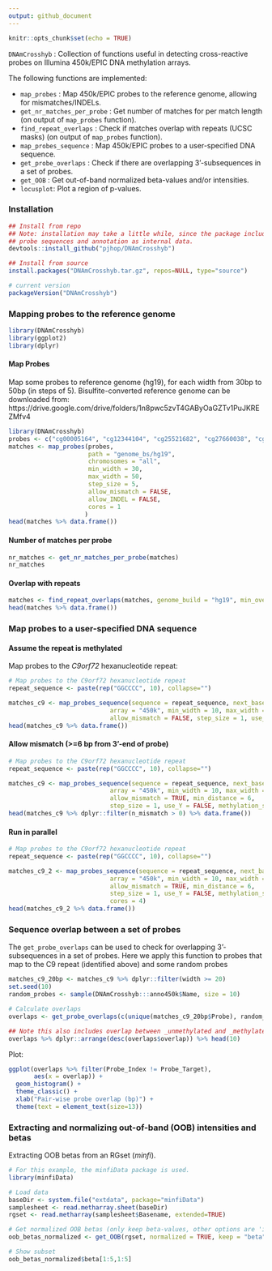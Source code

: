 ```yaml
---
output: github_document
---
```


```r
knitr::opts_chunk$set(echo = TRUE)
```

`DNAmCrosshyb` : Collection of functions useful in detecting cross-reactive probes on Illumina 450k/EPIC DNA methylation arrays.


The following functions are implemented:

- `map_probes` : Map 450k/EPIC probes to the reference genome, allowing for mismatches/INDELs.
- `get_nr_matches_per_probe` : Get number of matches for per match length (on output of `map_probes` function).
- `find_repeat_overlaps` : Check if matches overlap with repeats (UCSC masks) (on output of `map_probes` function).
- `map_probes_sequence` : Map 450k/EPIC probes to a user-specified DNA sequence.  
- `get_probe_overlaps` : Check if there are overlapping 3'-subsequences in a set of probes.  
- `get_OOB` : Get out-of-band normalized beta-values and/or intensities.  
- `locusplot`: Plot a region of p-values.  

### Installation

```r
## Install from repo 
## Note: installation may take a little while, since the package includes
## probe sequences and annotation as internal data.
devtools::install_github("pjhop/DNAmCrosshyb")

## Install from source
install.packages("DNAmCrosshyb.tar.gz", repos=NULL, type="source")

# current version
packageVersion("DNAmCrosshyb")
```

### Mapping probes to the reference genome

```r
library(DNAmCrosshyb)
library(ggplot2)
library(dplyr)
```

#### Map Probes 

Map some probes to reference genome (hg19), for each width from 30bp to 50bp (in steps of 5). 
Bisulfite-converted reference genome can be downloaded from: https://drive.google.com/drive/folders/1n8pwc5zvT4GAByOaGZTv1PuJKREZMfv4

```r
library(DNAmCrosshyb)
probes <- c("cg00005164", "cg12344104", "cg25521682", "cg27660038", "cg20554142", "cg03890998", "cg00947801")
matches <- map_probes(probes,
                      path = "genome_bs/hg19",
                      chromosomes = "all",
                      min_width = 30,
                      max_width = 50,
                      step_size = 5,
                      allow_mismatch = FALSE,
                      allow_INDEL = FALSE,
                      cores = 1
                     )
head(matches %>% data.frame())
```

#### Number of matches per probe 

```r
nr_matches <- get_nr_matches_per_probe(matches)
nr_matches
```

#### Overlap with repeats

```r
matches <- find_repeat_overlaps(matches, genome_build = "hg19", min_overlap = "any")
head(matches %>% data.frame())
```

### Map probes to a user-specified DNA sequence

#### Assume the repeat is methylated

Map probes to the *C9orf72* hexanucleotide repeat:

```r
# Map probes to the C9orf72 hexanucleotide repeat
repeat_sequence <- paste(rep("GGCCCC", 10), collapse="")

matches_c9 <- map_probes_sequence(sequence = repeat_sequence, next_base = "G", prev_base = "C",
                            array = "450k", min_width = 10, max_width = 25, allow_indel = FALSE, 
                            allow_mismatch = FALSE, step_size = 1, use_Y = FALSE, methylation_status = "methylated")
head(matches_c9 %>% data.frame())
```

#### Allow mismatch (>=6 bp from 3'-end of probe)

```r
# Map probes to the C9orf72 hexanucleotide repeat
repeat_sequence <- paste(rep("GGCCCC", 10), collapse="")

matches_c9 <- map_probes_sequence(sequence = repeat_sequence, next_base = "G", prev_base = "C",
                            array = "450k", min_width = 10, max_width = 25, allow_indel = FALSE, 
                            allow_mismatch = TRUE, min_distance = 6,
                            step_size = 1, use_Y = FALSE, methylation_status = "methylated")
head(matches_c9 %>% dplyr::filter(n_mismatch > 0) %>% data.frame())
```

#### Run in parallel

```r
# Map probes to the C9orf72 hexanucleotide repeat
repeat_sequence <- paste(rep("GGCCCC", 10), collapse="")

matches_c9_2 <- map_probes_sequence(sequence = repeat_sequence, next_base = "G", prev_base = "C",
                            array = "450k", min_width = 10, max_width = 25, allow_indel = FALSE, 
                            allow_mismatch = TRUE, min_distance = 6,
                            step_size = 1, use_Y = FALSE, methylation_status = "methylated",
                            cores = 4)
head(matches_c9_2 %>% data.frame())
```

### Sequence overlap between a set of probes

The `get_probe_overlaps` can be used to check for overlapping 3'-subsequences in a set of probes. Here we apply this function to probes that map to the C9 repeat (identified above) and some random probes

```r
matches_c9_20bp <- matches_c9 %>% dplyr::filter(width >= 20)
set.seed(10)
random_probes <- sample(DNAmCrosshyb:::anno450k$Name, size = 10)

# Calculate overlaps
overlaps <- get_probe_overlaps(c(unique(matches_c9_20bp$Probe), random_probes))

## Note this also includes overlap between _unmethylated and _methylated bead types of type I probes
overlaps %>% dplyr::arrange(desc(overlaps$overlap)) %>% head(10)
```

Plot:

```r
ggplot(overlaps %>% filter(Probe_Index != Probe_Target), 
       aes(x = overlap)) +
  geom_histogram() +
  theme_classic() + 
  xlab("Pair-wise probe overlap (bp)") +
  theme(text = element_text(size=13))
```


### Extracting and normalizing out-of-band (OOB) intensities and betas 

Extracting OOB betas from an RGset (*minfi*).

```r
# For this example, the minfiData package is used.
library(minfiData)

# Load data
baseDir <- system.file("extdata", package="minfiData")
samplesheet <- read.metharray.sheet(baseDir)
rgset <- read.metharray(samplesheet$Basename, extended=TRUE)

# Get normalized OOB betas (only keep beta-values, other options are 'intensity' and 'both')
oob_betas_normalized <- get_OOB(rgset, normalized = TRUE, keep = "beta")

# Show subset
oob_betas_normalized$beta[1:5,1:5]
```



